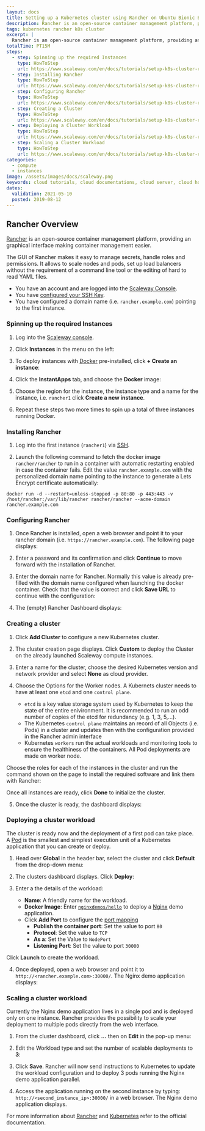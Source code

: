```yaml
---
layout: docs
title: Setting up a Kubernetes cluster using Rancher on Ubuntu Bionic Beaver
description: Rancher is an open-source container management platform, providing an graphical interface making container management easier.
tags: kubernetes rancher k8s cluster
excerpt: |
  Rancher is an open-source container management platform, providing an graphical interface making container management easier. The GUI of Rancher makes it easy to manage secrets, handle roles and permissions. It allows to scale nodes and pods, set up load balancers without the requirement of a command line tool or the editing of hard to read YAML files.
totalTime: PT15M
steps:
  - step: Spinning up the required Instances
    type: HowToStep
    url: https://www.scaleway.com/en/docs/tutorials/setup-k8s-cluster-rancher#-Spinning-up-the-required-Instances
  - step: Installing Rancher
    type: HowToStep
    url: https://www.scaleway.com/en/docs/tutorials/setup-k8s-cluster-rancher#-Installing-Rancher
  - step: Configuring Rancher
    type: HowToStep
    url: https://www.scaleway.com/en/docs/tutorials/setup-k8s-cluster-rancher#-Configuring-Rancher
  - step: Creating a Cluster
    type: HowToStep
    url: https://www.scaleway.com/en/docs/tutorials/setup-k8s-cluster-rancher#-Creating-a-Cluster
  - step: Deploying a Cluster Workload
    type: HowToStep
    url: https://www.scaleway.com/en/docs/tutorials/setup-k8s-cluster-rancher#-Deploying-a-Cluster-Workload
  - step: Scaling a Cluster Workload
    type: HowToStep
    url: https://www.scaleway.com/en/docs/tutorials/setup-k8s-cluster-rancher#-Scaling-a-Cluster-Workload
categories:
  - compute
  - instances
image: /assets/images/docs/scaleway.png
keywords: cloud tutorials, cloud documentations, cloud server, cloud hosting, ubuntu server, debian server, linux server, IAAS, baremetal, scalability, ARM, physical server, dedicated server, physicalization, server, kubernetes, k8s, cluster, rancher
dates:
  validation: 2021-05-10
  posted: 2019-08-12
---
```


## Rancher Overview

[Rancher](https://rancher.com/) is an open-source container management platform, providing an graphical interface making container management easier.

The GUI of Rancher makes it easy to manage secrets, handle roles and permissions. It allows to scale nodes and pods, set up load balancers without the requirement of a command line tool or the editing of hard to read YAML files.

<Message type="requirement">

- You have an account and are logged into the [Scaleway Console](https://console.scaleway.com).
- You have [configured your SSH Key](/console/my-project/how-to/create-ssh-key/).
- You have configured a domain name (i.e. `rancher.example.com`) pointing to the first instance.

</Message>

### Spinning up the required Instances

1. Log into the [Scaleway console](https://console.scaleway.com).

2. Click **Instances** in the menu on the left:

  <Lightbox src="scaleway-rancher_instances.png" alt="" />

3. To deploy instances with [Docker](https://www.docker.com/) pre-installed, click **+ Create an instance**:

  <Lightbox src="scaleway-rancher_create_instance.png" alt="" />

4. Click the **InstantApps** tab, and choose the **Docker** image:

  <Lightbox src="scaleway-rancher_instant_apps.png" alt="" />

  <Lightbox src="scaleway-rancher_docker.png" alt="" />

5. Choose the region for the instance, the instance type and a name for the instance, i.e. `rancher1` click **Create a new instance**.

6. Repeat these steps two more times to spin up a total of three instances running Docker.

### Installing Rancher

1. Log into the first instance (`rancher1`) via [SSH](/compute/instances/how-to/connect-to-instance/).

2. Launch the following command to fetch the docker image `rancher/rancher` to run in a container with automatic restarting enabled in case the container fails. Edit the value `rancher.example.com` with the personalized domain name pointing to the instance to generate a Lets Encrypt certificate automatically:

  ```
  docker run -d --restart=unless-stopped -p 80:80 -p 443:443 -v /host/rancher:/var/lib/rancher rancher/rancher --acme-domain rancher.example.com
  ```

### Configuring Rancher

1. Once Rancher is installed, open a web browser and point it to your rancher domain (i.e. `https://rancher.example.com`). The following page displays:

  <Lightbox src="scaleway-rancher_password.png" alt="" />

2. Enter a password and its confirmation and click **Continue** to move forward with the installation of Rancher.

3. Enter the domain name for Rancher. Normally this value is already pre-filled with the domain name configured when launching the docker container. Check that the value is correct and click **Save URL** to continue with the configuration:

  <Lightbox src="scaleway-rancher_domain.png" alt="" />

4. The (empty) Rancher Dashboard displays:

  <Lightbox src="scaleway-rancher_dashboard_empty.png" alt="" />

### Creating a cluster

1. Click **Add Cluster** to configure a new Kubernetes cluster.

2. The cluster creation page displays. Click **Custom** to deploy the Cluster on the already launched Scaleway compute instances.

  <Lightbox src="scaleway-rancher_add_cluster.png" alt="" />

3. Enter a name for the cluster, choose the desired Kubernetes version and network provider and select **None** as cloud provider.

  <Lightbox src="scaleway-rancher_cluster_options.png" alt="" />

4. Choose the Options for the Worker nodes. A Kubernets cluster needs to have at least one `etcd` and one `control plane`.

    - `etcd` is a key value storage system used by Kubernetes to keep the state of the entire enivironment. It is recommended to run an odd number of copies of the etcd for redundancy (e.g. 1, 3, 5,...).
    - The Kubernetes `control plane` maintains an record of all Objects (i.e. Pods) in a cluster and updates then with the configuration provided in the Rancher admin interface
    - Kubernetes `workers` run the actual workloads and monitoring tools to ensure the healthiness of the containers. All Pod deployments are made on worker node.

  Choose the roles for each of the instances in the cluster and run the command shown on the page to install the required software and link them with Rancher:

  <Lightbox src="scaleway-rancher_node_run.png" alt="" />

  Once all instances are ready, click **Done** to initialize the cluster.

5. Once the cluster is ready, the dashboard displays:

  <Lightbox src="scaleway-rancher_dashboard.png" alt="" />

### Deploying a cluster workload

The cluster is ready now and the deployment of a first pod can take place. A [Pod](https://kubernetes.io/docs/concepts/workloads/pods/pod-overview/) is the smallest and simplest execution unit of a Kubernetes application that you can create or deploy.

1. Head over **Global** in the header bar, select the cluster and click **Default** from the drop-down menu:

  <Lightbox src="scaleway-rancher_dashboard.png" alt="" />

2. The clusters dashboard displays. Click **Deploy**:

  <Lightbox src="scaleway-rancher_menu.png" alt="" />

3. Enter a the details of the workload:

    - **Name**: A friendly name for the workload.
    - **Docker Image**: Enter [`nginxdemos/hello`](https://hub.docker.com/r/nginxdemos/hello/) to deploy a [Nginx](http://nginx.org/) demo application.
    - Click **Add Port** to configure the [port mapping](https://en.wikipedia.org/wiki/Port_forwarding)
      - **Publish the container port**: Set the value to port `80`
      - **Protocol**: Set the value to `TCP`
      - **As a**: Set the Value to `NodePort`
      - **Listening Port**: Set the value to port `30000`

  <Lightbox src="scaleway-deploy_workload.png" alt="" />

  Click **Launch** to create the workload.

4. Once deployed, open a web browser and point it to `http://<rancher.example.com>:30000/`. The Nginx demo application displays:

  <Lightbox src="scaleway-nginx_demo_app.png" alt="" />

### Scaling a cluster workload

Currently the Nginx demo application lives in a single pod and is deployed only on one instance. Rancher provides the possibility to scale your deployment to multiple pods directly from the web interface.

1. From the cluster dashboard, click **...** then on **Edit** in the pop-up menu:

  <Lightbox src="scaleway-workload_edit.png" alt="" />

2. Edit the Workload type and set the number of scalable deployments to **3**:

  <Lightbox src="scaleway-upgrade_service.png" alt="" />

3. Click **Save**. Rancher will now send instructions to Kubernetes to update the workload configuration and to deploy 3 pods running the Nginx demo application parallel.

  <Lightbox src="scaleway-workload_updated.png" alt="" />

4. Access the application running on the second instance by typing: `http://<second_instance_ip>:30000/` in a web browser. The Nginx demo application displays.

For more information about [Rancher](https://rancher.com/docs/rancher/v2.x/en/) and [Kubernetes](https://kubernetes.io/docs/home/) refer to the official documentation.
